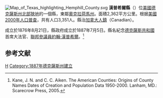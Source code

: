 {{noteTA
|T=zh-hans:汉普希尔县 (得克萨斯州);zh-hk:漢普希爾縣 (德克薩斯州);zh-tw:漢普希爾郡 (德克薩斯州);
}}
[[File:Map_of_Texas_highlighting_Hemphill_County.svg|right]]
'''漢普希爾縣'''（{{lang-en|Hemphill County}}）位[[美國|美國]][[德克薩斯州|德克薩斯州]][[北部狹地|北部狹地]]的一個縣，東鄰[[奧克拉荷馬州|奧克拉荷馬州]]。面積2,362平方公里。根据[[美國2000年人口普查|美國2000年人口普查]]，共有人口3,351人。縣治[[加拿大人鎮_(德克薩斯州)|加拿大人鎮]]（Canadian）。

成立於1876年8月21日，縣政府成立於1887年7月5日。縣名紀念[[德克薩斯共和國|德克薩斯共和國]]首席大法官、[[美國參議院|聯邦參議員]][[約翰·漢普希爾|約翰·漢普希爾]]。<ref>Kane, J. N. and C. C. Aiken. The American Counties: Origins of County Names Dates of Creation and Population Data 1950-2000. Lanham, MD.: Scarecrow Press, 2005.</ref>

==参考文献==
<div class="references-small">
<references />
</div>
{{德克萨斯州}}
[[Category:得克萨斯州行政区划|H]]
[[Category:1887年德克薩斯州建立|Category:1887年德克薩斯州建立]]